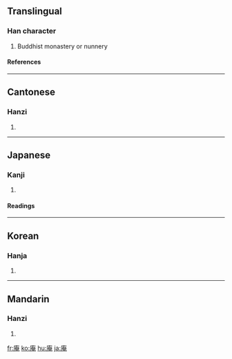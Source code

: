{{see|菴}}

==Translingual==
===Han character===
{{Han char|rn=53|rad=广|as=08|sn=11|four=0021<sub>6</sub>|canj=戈大中山 (IKLU)}}
# Buddhist monastery or nunnery
====References====
{{Han ref|kx=0347.160|dkj=09369|dj=0657.240|hdz=20887.060|uh=5EB5|ud=24245|bh=B167|bd=45415}}
----
==Cantonese==
===Hanzi===
{{yue-hanzi|jyut=|y=am1}}
# {{defn|Cantonese}}
----
==Japanese==
===Kanji===
{{ja-kanji|grade=|rs=广08}}
# {{defn|Japanese}} 
====Readings====
{{ja-readings|on=[[あん]] (an)|kun=[[いおり]] (iori)}}
----
==Korean==
===Hanja===
{{ko-hanja|hangeul=암|eumhun=암자|rv=am|mr=am}}
# {{defn|Korean}}
----

==Mandarin==
===Hanzi===
{{cmn-hanzi|pin=[[ān]] ([[an1]])|wg=an<sup>1</sup>}}
# {{defn|Mandarin}}

[[fr:庵]]
[[ko:庵]]
[[hu:庵]]
[[ja:庵]]